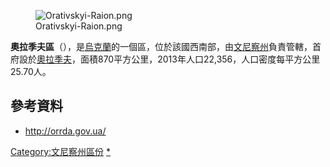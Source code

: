 [[Image:Orativskyi-Raion.png|right]]

{{Coord|49|12|N|29|30|E|display=title}}

'''奧拉季夫區'''（{{lang-uk|Оратівський район}}），是[[烏克蘭|烏克蘭]]的一個區，位於該國西南部，由[[文尼察州|文尼察州]]負責管轄，首府設於[[奧拉季夫|奧拉季夫]]，面積870平方公里，2013年人口22,356，人口密度每平方公里25.70人。

==參考資料==
* http://orrda.gov.ua/ {{Wayback|url=http://orrda.gov.ua/ |date=20201127033233 }}

{{文尼察州行政区划}}

[[Category:文尼察州區份|Category:文尼察州區份]]
[[Category:奧拉季夫區|*]]

{{Vinnytsia-geo-stub}}
